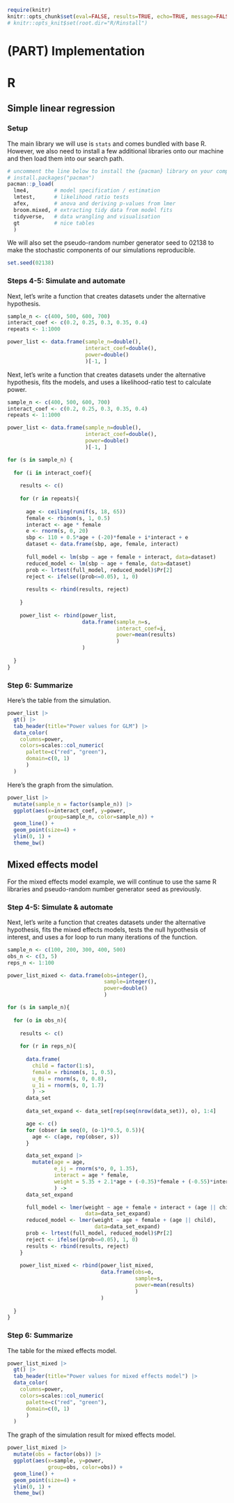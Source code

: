 
```r
require(knitr)
knitr::opts_chunk$set(eval=FALSE, results=TRUE, echo=TRUE, message=FALSE, warning=FALSE, error=FALSE, fig.height=5, fig.width=8, fig.path="figures/")
# knitr::opts_knit$set(root.dir="R/Rinstall")
```

# (PART) Implementation {-}

# R 

## Simple linear regression

### Setup

The main library we will use is `stats` and comes bundled with base R. However, we also need to install a few additional libraries onto our machine and then load them into our search path. 

```r
# uncomment the line below to install the {pacman} library on your computer for the first time
# install.packages("pacman")
pacman::p_load(
  lme4,        # model specification / estimation
  lmtest,      # likelihood ratio tests
  afex,        # anova and deriving p-values from lmer
  broom.mixed, # extracting tidy data from model fits 
  tidyverse,   # data wrangling and visualisation
  gt           # nice tables
  )
```

We will also set the pseudo-random number generator seed to 02138 to make the stochastic components of our simulations reproducible. 

```r
set.seed(02138)
```

### Steps 4-5: Simulate and automate

Next, let's write a function that creates datasets under the alternative hypothesis.

```r
sample_n <- c(400, 500, 600, 700)
interact_coef <- c(0.2, 0.25, 0.3, 0.35, 0.4)
repeats <- 1:1000

power_list <- data.frame(sample_n=double(), 
                         interact_coef=double(), 
                         power=double()
                         )[-1, ]
```






Next, let's write a function that creates datasets under the alternative hypothesis, fits the models, and uses a likelihood-ratio test to calculate power.

```r
sample_n <- c(400, 500, 600, 700)
interact_coef <- c(0.2, 0.25, 0.3, 0.35, 0.4)
repeats <- 1:1000

power_list <- data.frame(sample_n=double(), 
                         interact_coef=double(), 
                         power=double()
                         )[-1, ]

for (s in sample_n) {
  
  for (i in interact_coef){
    
    results <- c()
    
    for (r in repeats){
      
      age <- ceiling(runif(s, 18, 65))
      female <- rbinom(s, 1, 0.5)
      interact <- age * female
      e <- rnorm(s, 0, 20)
      sbp <- 110 + 0.5*age + (-20)*female + i*interact + e
      dataset <- data.frame(sbp, age, female, interact)
      
      full_model <- lm(sbp ~ age + female + interact, data=dataset)
      reduced_model <- lm(sbp ~ age + female, data=dataset)
      prob <- lrtest(full_model, reduced_model)$Pr[2]
      reject <- ifelse((prob<=0.05), 1, 0)
      
      results <- rbind(results, reject)
      
    }
    
    power_list <- rbind(power_list, 
                        data.frame(sample_n=s, 
                                   interact_coef=i, 
                                   power=mean(results)
                                   )
                        )
    
  }  
}
```

### Step 6: Summarize

Here's the table from the simulation.

```r
power_list |>
  gt() |>
  tab_header(title="Power values for GLM") |>
  data_color(
    columns=power,
    colors=scales::col_numeric(
      palette=c("red", "green"),
      domain=c(0, 1)
      )
  )
```

Here's the graph from the simulation. 

```r
power_list |>
  mutate(sample_n = factor(sample_n)) |>
  ggplot(aes(x=interact_coef, y=power, 
             group=sample_n, color=sample_n)) + 
  geom_line() + 
  geom_point(size=4) + 
  ylim(0, 1) +
  theme_bw()
```

## Mixed effects model

For the mixed effects model example, we will continue to use the same R libraries and pseudo-random number generator seed as previously.

### Step 4-5: Simulate & automate

Next, let's write a function that creates datasets under the alternative hypothesis, fits the mixed effects models, tests the null hypothesis of interest, and uses a for loop to run many iterations of the function. 

```r
sample_n <- c(100, 200, 300, 400, 500)
obs_n <- c(3, 5)
reps_n <- 1:100

power_list_mixed <- data.frame(obs=integer(), 
                               sample=integer(), 
                               power=double()
                               )

for (s in sample_n){
  
  for (o in obs_n){
    
    results <- c()
    
    for (r in reps_n){
      
      data.frame(
        child = factor(1:s), 
        female = rbinom(s, 1, 0.5),
        u_0i = rnorm(s, 0, 0.8),
        u_1i = rnorm(s, 0, 1.7)
        ) ->
      data_set
      
      data_set_expand <- data_set[rep(seq(nrow(data_set)), o), 1:4]

      age <- c()
      for (obser in seq(0, (o-1)*0.5, 0.5)){
        age <- c(age, rep(obser, s))
      }

      data_set_expand |>
        mutate(age = age,
               e_ij = rnorm(s*o, 0, 1.35),
               interact = age * female,
               weight = 5.35 + 2.1*age + (-0.35)*female + (-0.55)*interact + u_0i + age*u_1i + e_ij
               ) ->
      data_set_expand

      full_model <- lmer(weight ~ age + female + interact + (age || child), 
                         data=data_set_expand)
      reduced_model <- lmer(weight ~ age + female + (age || child), 
                            data=data_set_expand)
      prob <- lrtest(full_model, reduced_model)$Pr[2]
      reject <- ifelse((prob<=0.05), 1, 0)
      results <- rbind(results, reject)     
    }
    
    power_list_mixed <- rbind(power_list_mixed, 
                              data.frame(obs=o, 
                                         sample=s, 
                                         power=mean(results)
                                         )
                              )
    
  }
}
```

### Step 6: Summarize

The table for the mixed effects model.

```r
power_list_mixed |>
  gt() |>
  tab_header(title="Power values for mixed effects model") |>
  data_color(
    columns=power,
    colors=scales::col_numeric(
      palette=c("red", "green"),
      domain=c(0, 1)
      )
  )
```

The graph of the simulation result for mixed effects model.

```r
power_list_mixed |>
  mutate(obs = factor(obs)) |>
  ggplot(aes(x=sample, y=power, 
             group=obs, color=obs)) + 
  geom_line() + 
  geom_point(size=4) + 
  ylim(0, 1) +
  theme_bw()
```

